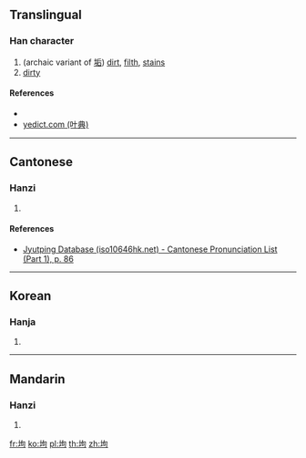 {{character info/new}}
==Translingual==

===Han character===
{{Han char|rn=32|rad=土|as=05|sn=8|four=|canj=GPR|ids=⿰土句}}

# (archaic variant of [[垢]]) [[dirt]], [[filth]], [[stain]]s
# [[dirty]]

====References====
* {{Han ref|kx=0227.020|dkj=04997|dj=0462.180|hdz=10434.010|uh=5778|ud=22392}}
* [http://yedict.com/htm/57/5778.htm yedict.com (叶典)]

----

==Cantonese==

===Hanzi===
{{yue-hanzi|jyut=gau3|y=gau3}}

# {{defn|lang=yue|sort=土05}}

====References====
* [http://www.iso10646hk.net/jp/document/download.jsp Jyutping Database (iso10646hk.net) - Cantonese Pronunciation List (Part 1), p. 86]

----

==Korean==

===Hanja===
{{ko-hanja|hangeul=구|rv=gu|mr=ku}}

# {{defn|lang=ko|sort=土05}}

----

==Mandarin==

===Hanzi===
{{cmn-hanzi|pin=[[gòu]] ([[gou4]]), [[bō]] ([[bo1]])|wg=kou<sup>4</sup>, po<sup>1</sup>}}

# {{defn|lang=cmn|sort=土05}}

[[fr:坸]]
[[ko:坸]]
[[pl:坸]]
[[th:坸]]
[[zh:坸]]